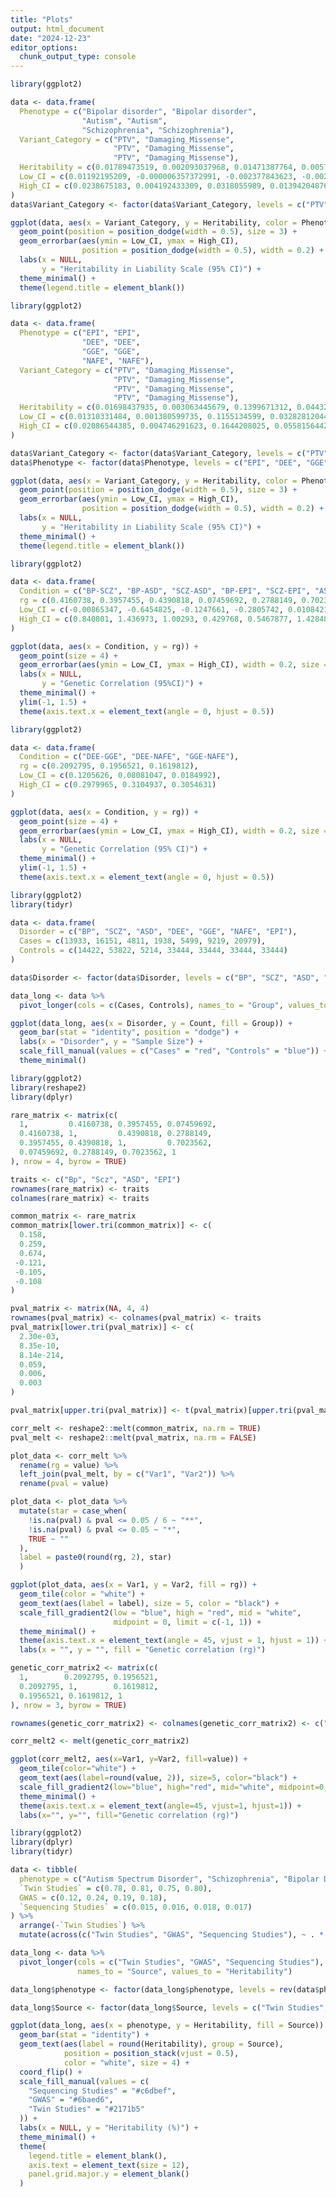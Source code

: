 ```yaml
---
title: "Plots"
output: html_document
date: "2024-12-23"
editor_options: 
  chunk_output_type: console
---
```

```r
library(ggplot2)

data <- data.frame(
  Phenotype = c("Bipolar disorder", "Bipolar disorder",
                "Autism", "Autism",
                "Schizophrenia", "Schizophrenia"),
  Variant_Category = c("PTV", "Damaging_Missense", 
                       "PTV", "Damaging_Missense", 
                       "PTV", "Damaging_Missense"),
  Heritability = c(0.01789473519, 0.002093037968, 0.01471387764, 0.005727289422, 0.01568250377, 0.003666413804),
  Low_CI = c(0.01192195209, -0.000006357372991, -0.002377843623, -0.002487469914, 0.0121157617, 0.001784204794),
  High_CI = c(0.0238675183, 0.004192433309, 0.0318055989, 0.01394204876, 0.01924924585, 0.005548622813)
)
data$Variant_Category <- factor(data$Variant_Category, levels = c("PTV", "Damaging_Missense", "Synonymous"))

ggplot(data, aes(x = Variant_Category, y = Heritability, color = Phenotype)) +
  geom_point(position = position_dodge(width = 0.5), size = 3) +
  geom_errorbar(aes(ymin = Low_CI, ymax = High_CI),
                position = position_dodge(width = 0.5), width = 0.2) +
  labs(x = NULL,
       y = "Heritability in Liability Scale (95% CI)") +
  theme_minimal() +
  theme(legend.title = element_blank())
```

```r
library(ggplot2)

data <- data.frame(
  Phenotype = c("EPI", "EPI",
                "DEE", "DEE",
                "GGE", "GGE",
                "NAFE", "NAFE"),
  Variant_Category = c("PTV", "Damaging_Missense",
                       "PTV", "Damaging_Missense",
                       "PTV", "Damaging_Missense",
                       "PTV", "Damaging_Missense"),
  Heritability = c(0.01698437935, 0.003063445679, 0.1399671312, 0.04432188235, 0.02272628276, 0.004780004016, 0.02488551139, 0.002746533059),
  Low_CI = c(0.01310331484, 0.001380599735, 0.1155134599, 0.03282812044, 0.01692191412, 0.001688833276, 0.01806400106, -0.0009964324601),
  High_CI = c(0.02086544385, 0.004746291623, 0.1644208025, 0.05581564426, 0.0285306514, 0.007871174755, 0.03170702173, 0.006489498577)
)

data$Variant_Category <- factor(data$Variant_Category, levels = c("PTV", "Damaging_Missense"))
data$Phenotype <- factor(data$Phenotype, levels = c("EPI", "DEE", "GGE", "NAFE"))

ggplot(data, aes(x = Variant_Category, y = Heritability, color = Phenotype)) +
  geom_point(position = position_dodge(width = 0.5), size = 3) +
  geom_errorbar(aes(ymin = Low_CI, ymax = High_CI),
                position = position_dodge(width = 0.5), width = 0.2) +
  labs(x = NULL,
       y = "Heritability in Liability Scale (95% CI)") +
  theme_minimal() +
  theme(legend.title = element_blank())
```

```r
library(ggplot2)

data <- data.frame(
  Condition = c("BP-SCZ", "BP-ASD", "SCZ-ASD", "BP-EPI", "SCZ-EPI", "ASD-EPI"),
  rg = c(0.4160738, 0.3957455, 0.4390818, 0.07459692, 0.2788149, 0.7023562),
  Low_CI = c(-0.00865347, -0.6454825, -0.1247661, -0.2805742, 0.01084219, -0.02377273),
  High_CI = c(0.840801, 1.436973, 1.00293, 0.429768, 0.5467877, 1.428485)
)

ggplot(data, aes(x = Condition, y = rg)) +
  geom_point(size = 4) +
  geom_errorbar(aes(ymin = Low_CI, ymax = High_CI), width = 0.2, size = 1) + 
  labs(x = NULL,
       y = "Genetic Correlation (95%CI)") +
  theme_minimal() +
  ylim(-1, 1.5) +
  theme(axis.text.x = element_text(angle = 0, hjust = 0.5))

```

```r
library(ggplot2)

data <- data.frame(
  Condition = c("DEE-GGE", "DEE-NAFE", "GGE-NAFE"),
  rg = c(0.2092795, 0.1956521, 0.1619812),
  Low_CI = c(0.1205626, 0.08081047, 0.0184992),
  High_CI = c(0.2979965, 0.3104937, 0.3054631)
)

ggplot(data, aes(x = Condition, y = rg)) +
  geom_point(size = 4) +
  geom_errorbar(aes(ymin = Low_CI, ymax = High_CI), width = 0.2, size = 1) + 
  labs(x = NULL,
       y = "Genetic Correlation (95% CI)") +
  theme_minimal() +
  ylim(-1, 1.5) +
  theme(axis.text.x = element_text(angle = 0, hjust = 0.5))

```

```r
library(ggplot2)
library(tidyr)

data <- data.frame(
  Disorder = c("BP", "SCZ", "ASD", "DEE", "GGE", "NAFE", "EPI"),
  Cases = c(13933, 16151, 4811, 1938, 5499, 9219, 20979),
  Controls = c(14422, 53822, 5214, 33444, 33444, 33444, 33444)
)

data$Disorder <- factor(data$Disorder, levels = c("BP", "SCZ", "ASD", "DEE", "GGE", "NAFE", "EPI"))

data_long <- data %>%
  pivot_longer(cols = c(Cases, Controls), names_to = "Group", values_to = "Count")

ggplot(data_long, aes(x = Disorder, y = Count, fill = Group)) +
  geom_bar(stat = "identity", position = "dodge") +
  labs(x = "Disorder", y = "Sample Size") +
  scale_fill_manual(values = c("Cases" = "red", "Controls" = "blue")) +
  theme_minimal()

```
```r
library(ggplot2)
library(reshape2)
library(dplyr)

rare_matrix <- matrix(c(
  1,         0.4160738, 0.3957455, 0.07459692,
  0.4160738, 1,         0.4390818, 0.2788149,
  0.3957455, 0.4390818, 1,         0.7023562,
  0.07459692, 0.2788149, 0.7023562, 1
), nrow = 4, byrow = TRUE)

traits <- c("Bp", "Scz", "ASD", "EPI")
rownames(rare_matrix) <- traits
colnames(rare_matrix) <- traits

common_matrix <- rare_matrix
common_matrix[lower.tri(common_matrix)] <- c(
  0.158,
  0.259,
  0.674,
 -0.121,  
 -0.105,
 -0.108
)

pval_matrix <- matrix(NA, 4, 4)
rownames(pval_matrix) <- colnames(pval_matrix) <- traits
pval_matrix[lower.tri(pval_matrix)] <- c(
  2.30e-03,
  8.35e-10,
  8.14e-214,
  0.059,
  0.006,
  0.003
)

pval_matrix[upper.tri(pval_matrix)] <- t(pval_matrix)[upper.tri(pval_matrix)]

corr_melt <- reshape2::melt(common_matrix, na.rm = TRUE)
pval_melt <- reshape2::melt(pval_matrix, na.rm = FALSE)

plot_data <- corr_melt %>%
  rename(rg = value) %>%
  left_join(pval_melt, by = c("Var1", "Var2")) %>%
  rename(pval = value)

plot_data <- plot_data %>%
  mutate(star = case_when(
    !is.na(pval) & pval <= 0.05 / 6 ~ "**",
    !is.na(pval) & pval <= 0.05 ~ "*",
    TRUE ~ ""
  ),
  label = paste0(round(rg, 2), star)
  )

ggplot(plot_data, aes(x = Var1, y = Var2, fill = rg)) +
  geom_tile(color = "white") +
  geom_text(aes(label = label), size = 5, color = "black") +
  scale_fill_gradient2(low = "blue", high = "red", mid = "white",
                       midpoint = 0, limit = c(-1, 1)) +
  theme_minimal() +
  theme(axis.text.x = element_text(angle = 45, vjust = 1, hjust = 1)) +
  labs(x = "", y = "", fill = "Genetic correlation (rg)")

```

```r
genetic_corr_matrix2 <- matrix(c(
  1,        0.2092795, 0.1956521,
  0.2092795, 1,        0.1619812,
  0.1956521, 0.1619812, 1
), nrow = 3, byrow = TRUE)

rownames(genetic_corr_matrix2) <- colnames(genetic_corr_matrix2) <- c("DEE", "GGE", "NAFE")

corr_melt2 <- melt(genetic_corr_matrix2)

ggplot(corr_melt2, aes(x=Var1, y=Var2, fill=value)) +
  geom_tile(color="white") +
  geom_text(aes(label=round(value, 2)), size=5, color="black") +
  scale_fill_gradient2(low="blue", high="red", mid="white", midpoint=0, limit=c(-1,1)) +
  theme_minimal() +
  theme(axis.text.x = element_text(angle=45, vjust=1, hjust=1)) +
  labs(x="", y="", fill="Genetic correlation (rg)")
```

```r
library(ggplot2)
library(dplyr)
library(tidyr)

data <- tibble(
  phenotype = c("Autism Spectrum Disorder", "Schizophrenia", "Bipolar Disorder", "Epilepsy"),
  `Twin Studies` = c(0.78, 0.81, 0.75, 0.80),
  GWAS = c(0.12, 0.24, 0.19, 0.18),
  `Sequencing Studies` = c(0.015, 0.016, 0.018, 0.017)
) %>%
  arrange(-`Twin Studies`) %>%
  mutate(across(c("Twin Studies", "GWAS", "Sequencing Studies"), ~ . * 100))

data_long <- data %>%
  pivot_longer(cols = c("Twin Studies", "GWAS", "Sequencing Studies"), 
               names_to = "Source", values_to = "Heritability")

data_long$phenotype <- factor(data_long$phenotype, levels = rev(data$phenotype))

data_long$Source <- factor(data_long$Source, levels = c("Twin Studies", "GWAS", "Sequencing Studies"))

ggplot(data_long, aes(x = phenotype, y = Heritability, fill = Source)) +
  geom_bar(stat = "identity") +
  geom_text(aes(label = round(Heritability), group = Source),
            position = position_stack(vjust = 0.5),
            color = "white", size = 4) +
  coord_flip() +
  scale_fill_manual(values = c(
    "Sequencing Studies" = "#c6dbef",
    "GWAS" = "#6baed6",
    "Twin Studies" = "#2171b5"
  )) +
  labs(x = NULL, y = "Heritability (%)") +
  theme_minimal() +
  theme(
    legend.title = element_blank(),
    axis.text = element_text(size = 12),
    panel.grid.major.y = element_blank()
  )

```



